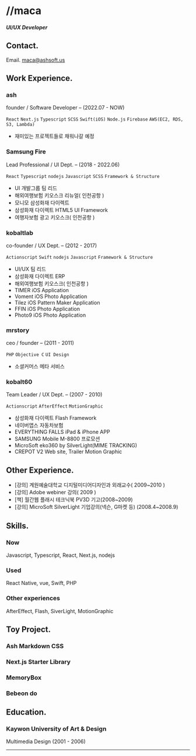 

<Head>
    <title>1Create Next App1</title>
    <meta name="description" content="Generated by create next app" />
    <link rel="icon" href="/favicon.ico" />
    <link rel="stylesheet" href="https://cdnjs.cloudflare.com/ajax/libs/github-markdown-css/5.1.0/github-markdown-dark.css" integrity="sha512-q0UqxA0Ka1VxVBMFJoNfTVBYFWXqkNeF1N6WZPyLNULkF9YdpAuS/dqsN3/ClxBUzHJGrrkgLJFUlzFgXunXDQ==" crossorigin="anonymous" referrerpolicy="no-referrer" />

</Head>

<div className="ash-markdown-1">

#  //maca

##### UI/UX Developer



## Contact.

Email. maca@ashsoft.us



## Work Experience. 

### ash

founder / Software Developer – (2022.07 - NOW)

`React` `Next.js` `Typescript` `SCSS` `Swift(iOS)` `Node.js` `Firebase` `AWS(EC2, RDS, S3, Lambda)`

- 재미있는 프로젝트들로 채워나갈 예정

### Samsung Fire

Lead Professional / UI Dept. – (2018 - 2022.06)

`React` `Typescript` `nodejs` `Javascript` `SCSS` `Framework & Structure`

- UI 개발그룹 팀 리드
- 해외여행보험 키오스크 리뉴얼( 인천공항 )
- 모니모 삼성화재 다이렉트
- 삼성화재 다이렉트 HTML5 UI Framework
- 여행자보험 광고 키오스크( 인천공항 )

### kobaltlab

co-founder / UX Dept. – (2012 - 2017)

`Actionscript` `Swift` `nodejs` `Javascript` `Framework & Structure`

- UI/UX 팀 리드
- 삼성화재 다이렉트 ERP
- 해외여행보험 키오스크( 인천공항 )
- TIMER iOS Application
- Voment iOS Photo Application
- Tilez iOS Pattern Maker Application
- FFIN iOS Photo Application
- Photo9 iOS Photo Application


### mrstory

ceo / founder – (2011 - 2011)

`PHP` `Objective C` `UI Design`

- 소셜커머스 메타 서비스

### kobalt60

Team Leader / UX Dept. – (2007 - 2010)

`Actionscript` `AfterEffect` `MotionGraphic`

- 삼성화재 다이렉트 Flash Framework
- 네이버앱스 자동차보험
- EVERYTHING FALLS iPad & iPhone APP
- SAMSUNG Mobile M-8800 프로모션
- MicroSoft eko360 by SilverLight(MIME TRACKING)
- CREPOT V2 Web site, Trailer Motion Graphic



## Other Experience.

- [강의] 계원예술대학교 디지털미디어디자인과 외래교수( 2009~2010 )
- [강의] Adobe webiner 강의( 2009 )
- [책] 월간웹 플래시 테크닉북 PV3D 기고(2008~2009)
- [강의] MicroSoft SilverLight 기업강의(넥슨, G마켓 등) (2008.4~2008.9)



## Skills.

### Now

Javascript, Typescript, React, Next.js, nodejs

### Used

React Native, vue, Swift, PHP

### Other experiences

AfterEffect, Flash, SiverLight, MotionGraphic




## Toy Project.

### Ash Markdown CSS 

### Next.js Starter Library

### MemoryBox

### Bebeon do

## Education.

### Kaywon University of  Art & Design

Multimedia Design (2001 - 2006)

<hr></hr>

</div>